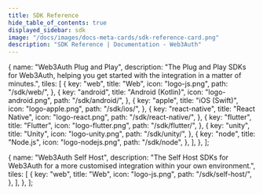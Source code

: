 ```yaml
---
title: SDK Reference
hide_table_of_contents: true
displayed_sidebar: sdk
image: "/docs/images/docs-meta-cards/sdk-reference-card.png"
description: "SDK Reference | Documentation - Web3Auth"
---
```



  {
    name: "Web3Auth Plug and Play",
    description: "The Plug and Play SDKs for Web3Auth, helping you get started with the integration in a matter of minutes.",
    tiles: [
      {
        key: "web",
        title: "Web",
        icon: "logo-js.png",
        path: "/sdk/web/",
      },
      {
        key: "android",
        title: "Android (Kotlin)",
        icon: "logo-android.png",
        path: "/sdk/android/",
      },
      {
        key: "apple",
        title: "iOS (Swift)",
        icon: "logo-apple.png",
        path: "/sdk/ios/",
      },
      {
        key: "react-native",
        title: "React Native",
        icon: "logo-react.png",
        path: "/sdk/react-native/",
      },
      {
        key: "flutter",
        title: "Flutter",
        icon: "logo-flutter.png",
        path: "/sdk/flutter/",
      },
      {
        key: "unity",
        title: "Unity",
        icon: "logo-unity.png",
        path: "/sdk/unity/",
      },
      {
        key: "node",
        title: "Node.js",
        icon: "logo-nodejs.png",
        path: "/sdk/node",
      },
    ],
  },
];

  {
    name: "Web3Auth Self Host",
    description: "The Self Host SDKs for Web3Auth for a more customised integration within your own environment.",
    tiles: [
      {
        key: "web",
        title: "Web",
        icon: "logo-js.png",
        path: "/sdk/self-host/",
      },
    ],
  },
];

<Tiles tileGroups={PlugAndPlayGroupsData} />
<Tiles tileGroups={SelfHostGroupsData} />
